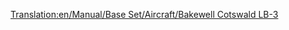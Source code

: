 [[Translation:en/Manual/Base Set/Aircraft/Bakewell Cotswald LB-3]]

{{it/Manuale/Set base/Aeromobili/StatAeromobili|Name=Bakewell Cotswald LB-3
|Image=[[File:en/Manual/Base Set/Aircraft/DouglasDC-3Dakota.png|Bakewell Cotswald]]
|Costo=81.838
|Velocità=475 km/h
|Annuale=7.332
|Progettato=1933
|Vita=30
|Capacità=30 passeggeri e 6 borse di posta
|Riadattabile=
*36 sacchi di posta
*18 casse di beni
*9 tonnellate di cibo, borse di valori o sacchi di oro/diamanti
|Descrizione=Il Bakewell Cotswald LB-3 è un piccolo aereo progettato per piccoli aeroporti.
|Real-life=[https://it.wikipedia.org/wiki/Douglas_DC-3 Douglas DC-3]
}}